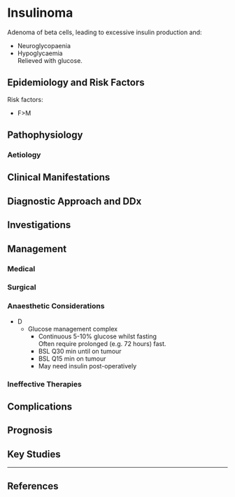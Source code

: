# Insulinoma


Adenoma of beta cells, leading to excessive insulin production and:

* Neuroglycopaenia
* Hypoglycaemia  
Relieved with glucose.	

## Epidemiology and Risk Factors

Risk factors:

* F>M

## Pathophysiology

### Aetiology

## Clinical Manifestations

## Diagnostic Approach and DDx

## Investigations

## Management

### Medical

### Surgical

### Anaesthetic Considerations

* D
	* Glucose management complex
		* Continuous 5-10% glucose whilst fasting  
		Often require prolonged (e.g. 72 hours) fast.
		* BSL Q30 min until on tumour
		* BSL Q15 min on tumour
		* May need insulin post-operatively 


### Ineffective Therapies

## Complications

## Prognosis

## Key Studies


---

## References
